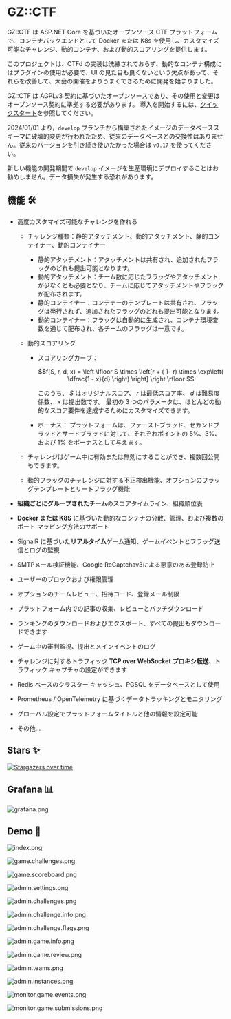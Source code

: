 
# GZ::CTF

GZ::CTF は ASP.NET Core を基づいたオープンソース CTF プラットフォームで、コンテナバックエンドとして Docker または K8s を使用し、カスタマイズ可能なチャレンジ、動的コンテナ、および動的スコアリングを提供します。

このプロジェクトは、CTFd の実装は洗練されておらず、動的なコンテナ構成にはプラグインの使用が必要で、UI の見た目も良くないという欠点があって、それらを改善して、大会の開催をよりうまくできるために開発を始まりました。

GZ::CTF は AGPLv3 契約に基づいたオープンソースであり、その使用と変更はオープンソース契約に準拠する必要があります。 導入を開始するには、[クイックスタート](/ja/quick-start)を参照してください。

<Callout type="warning">

2024/01/01 より，`develop` ブランチから構築されたイメージのデータベーススキーマに破壊的変更が行われたため、従来のデータベースとの交換性はありません。従来のバージョンを引き続き使いたかった場合は `v0.17` を使ってください。

新しい機能の開発期間で `develop` イメージを生産環境にデプロイすることはお勧めしません。データ損失が発生する恐れがあります。

</Callout>

## 機能 🛠️

- 高度カスタマイズ可能なチャレンジを作れる

  - チャレンジ種類：静的アタッチメント、動的アタッチメント、静的コンテイナー、動的コンテイナー

    - 静的アタッチメント：アタッチメントは共有され、追加されたフラッグのどれも提出可能となります。
    - 動的アタッチメント：チーム数に応じたフラッグやアタッチメントが少なくとも必要となり、チームに応じてアタッチメントやフラッグが配布されます。
    - 静的コンテイナー：コンテナーのテンプレートは共有され、フラッグは発行されず、追加されたフラッグのどれも提出可能となります。
    - 動的コンテイナー：フラッグは自動的に生成され、コンテナ環境変数を通じて配布され、各チームのフラッグは一意です。

  - 動的スコアリング

    - スコアリングカーヴ：

      $$f(S, r, d, x) = \left \lfloor S \times \left[r  + ( 1- r) \times \exp\left( \dfrac{1 - x}{d} \right) \right] \right \rfloor $$

      このうち、 $S$ はオリジナルスコア、 $r$ は最低スコア率、 $d$ は難易度係数、 $x$ は提出数です。 最初の 3 つのパラメータは、ほとんどの動的なスコア要件を達成するためにカスタマイズできます。

    - ボーナス：
      プラットフォームは、ファーストブラッド、セカンドブラッドとサードブラッドに対して、それぞれポイントの 5%、3%、および 1% をボーナスとして与えます。

  - チャレンジはゲーム中に有効または無効にすることができ、複数回公開もできます。
  - 動的フラッグのチャレンジに対する不正検出機能、オプションのフラッグテンプレートとリートフラッグ機能

- **組織ごとにグループされたチーム**のスコアタイムライン、組織順位表
- **Docker または K8S** に基づいた動的なコンテナの分散、管理、および複数のポート マッピング方法のサポート
- SignalR に基づいた**リアルタイム**ゲーム通知、ゲームイベントとフラッグ送信とログの監視
- SMTPメール検証機能、Google ReCaptchav3による悪意のある登録防止
- ユーザーのブロックおよび権限管理
- オプションのチームレビュー、招待コード、登録メール制限
- プラットフォーム内での記事の収集、レビューとバッチダウンロード
- ランキングのダウンロードおよびエクスポート、すべての提出もダウンロードできます
- ゲーム中の審判監視、提出とメインイベントのログ
- チャレンジに対するトラフィック **TCP over WebSocket プロキシ転送**、トラフィック キャプチャの設定ができます
- Redis ベースのクラスター キャッシュ、PGSQL をデータベースとして使用
- Prometheus / OpenTelemetry に基づくデータトラッキングとモニタリング
- グローバル設定でプラットフォームタイトルと他の情報を設定可能
- その他...

## Stars ✨

[![Stargazers over time](https://starchart.cc/GZTimeWalker/GZCTF.svg?variant=adaptive)](https://starchart.cc/GZTimeWalker/GZCTF)

## Grafana 📊

![grafana.png](/images/grafana.png)

## Demo 🗿

![index.png](/images/index.png)

![game.challenges.png](/images/game.challenges.png)

![game.scoreboard.png](/images/game.scoreboard.png)

![admin.settings.png](/images/admin.settings.png)

![admin.challenges.png](/images/admin.challenges.png)

![admin.challenge.info.png](/images/admin.challenge.info.png)

![admin.challenge.flags.png](/images/admin.challenge.flags.png)

![admin.game.info.png](/images/admin.game.info.png)

![admin.game.review.png](/images/admin.game.review.png)

![admin.teams.png](/images/admin.teams.png)

![admin.instances.png](/images/admin.instances.png)

![monitor.game.events.png](/images/monitor.game.events.png)

![monitor.game.submissions.png](/images/monitor.game.submissions.png)
